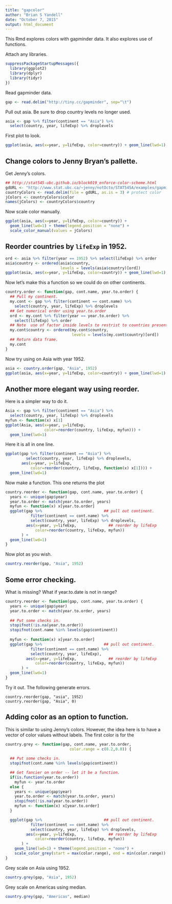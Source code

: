 ```yaml
---
title: "gapcolor"
author: "Brian S Yandell"
date: "October 7, 2015"
output: html_document
---
```


This Rmd explores colors with gapminder data. It also explores use of functions.

Attach any libraries.

```r
suppressPackageStartupMessages({
  library(ggplot2)
  library(dplyr)
  library(tidyr)
})
```

Read gapminder data.

```r
gap <- read.delim("http://tiny.cc/gapminder", sep="\t")
```

Pull out asia. Be sure to drop country levels no longer used.

```r
asia <- gap %>% filter(continent == "Asia") %>% 
  select(country, year, lifeExp) %>% droplevels
```

First plot to look.

```r
ggplot(asia, aes(x=year, y=lifeExp, color=country)) + geom_line(lwd=1)
```

## Change colors to Jenny Bryan's pallette.

Get Jenny's colors.

```r
## http://stat545-ubc.github.io/block019_enforce-color-scheme.html
gdURL <- "http://www.stat.ubc.ca/~jenny/notOcto/STAT545A/examples/gapminder/data/gapminderCountryColors.txt"
countryColors <- read.delim(file = gdURL, as.is = 3) # protect color
jColors <- countryColors$color
names(jColors) <- countryColors$country
```

Now scale color manually.

```r
ggplot(asia, aes(x=year, y=lifeExp, color=country)) +
  geom_line(lwd=1) + theme(legend.position = "none") +
  scale_color_manual(values = jColors)
```

## Reorder countries by `lifeExp` in 1952.

```r
ord <- asia %>% filter(year == 1952) %>% select(lifeExp) %>% order
asia$country <- ordered(asia$country, 
                        levels = levels(asia$country)[ord])
ggplot(asia, aes(x=year, y=lifeExp, color=country)) + geom_line(lwd=1)
```

Now let's make this a function so we could do on other continents.

```r
country.order <- function(gap, cont.name, year.to.order) {
  ## Pull my continent.
  my.cont <- gap %>% filter(continent == cont.name) %>% 
    select(country, year, lifeExp) %>% droplevels
  ## Get numerical order using year.to.order
  ord <- my.cont %>% filter(year == year.to.order) %>% 
    select(lifeExp) %>% order
  ## Note  use of factor inside levels to restrist to countries present.
  my.cont$country <- ordered(my.cont$country, 
                             levels = levels(my.cont$country)[ord])
  ## Return data frame.
  my.cont
}
```

Now try using on Asia with year 1952.

```r
asia <- country.order(gap, "Asia", 1952)
ggplot(asia, aes(x=year, y=lifeExp, color=country)) + geom_line(lwd=1)
```

## Another more elegant way using reorder.

Here is a simpler way to do it.

```r
Asia <- gap %>% filter(continent == "Asia") %>% 
  select(country, year, lifeExp) %>% droplevels
myfun <- function(x) x[1]
ggplot(Asia, aes(x=year, y=lifeExp, 
                 color=reorder(country, lifeExp, myfun))) +
  geom_line(lwd=1)
```

Here it is all in one line.

```r
ggplot(gap %>% filter(continent == "Asia") %>% 
         select(country, year, lifeExp) %>% droplevels, 
       aes(x=year, y=lifeExp,
           color=reorder(country, lifeExp, function(x) x[1]))) +
  geom_line(lwd=1)
```

Now make a function. This one returns the plot

```r
country.reorder <- function(gap, cont.name, year.to.order) {
  years <- unique(gap$year)
  year.to.order <- match(year.to.order, years)
  myfun <- function(x) x[year.to.order]
  ggplot(gap %>%                           ## pull out continent.
           filter(continent == cont.name) %>% 
           select(country, year, lifeExp) %>% droplevels, 
         aes(x=year, y=lifeExp,              ## reorder by lifeExp
             color=reorder(country, lifeExp, myfun))
       ) +
  geom_line(lwd=1)
}
```

Now plot as you wish.

```r
country.reorder(gap, "Asia", 1952)
```

## Some error checking.

What is missing? What if year.to.date is not in range?

```r
country.reorder <- function(gap, cont.name, year.to.order) {
  years <- unique(gap$year)
  year.to.order <- match(year.to.order, years)
  
  ## Put some checks in.
  stopifnot(!is.na(year.to.order))
  stopifnot(cont.name %in% levels(gap$continent))
  
  myfun <- function(x) x[year.to.order]
  ggplot(gap %>%                           ## pull out continent.
           filter(continent == cont.name) %>% 
           select(country, year, lifeExp), 
         aes(x=year, y=lifeExp,              ## reorder by lifeExp
             color=reorder(country, lifeExp, myfun))
       ) +
  geom_line(lwd=1)
}
```

Try it out. The following generate errors.

```
country.reorder(gap, "asia", 1952)
country.reorder(gap, "Asia", 0)
```

## Adding color as an option to function.

This is similar to using Jenny's colors. However, the idea here is to have a vector of color values without labels. The first color is for the 

```r
country.grey <- function(gap, cont.name, year.to.order,
                            color.range = c(0.2,0.8)) {
  
  ## Put some checks in.
  stopifnot(cont.name %in% levels(gap$continent))

  ## Get fancier on order -- let it be a function.
  if(is.function(year.to.order))
    myfun <- year.to.order
  else {
    years <- unique(gap$year)
    year.to.order <- match(year.to.order, years)
    stopifnot(!is.na(year.to.order))
    myfun <- function(x) x[year.to.order]
  }

  ggplot(gap %>%                           ## pull out continent.
           filter(continent == cont.name) %>% 
           select(country, year, lifeExp) %>% droplevels, 
         aes(x=year, y=lifeExp,              ## reorder by lifeExp
             color=reorder(country, lifeExp, myfun))
       ) +
    geom_line(lwd=1) + theme(legend.position = "none") +
    scale_color_grey(start = max(color.range), end = min(color.range))
}
```

Grey scale on Asia using 1952.

```r
country.grey(gap, "Asia", 1952)
```

Grey scale on Americas using median.

```r
country.grey(gap, "Americas", median)
```